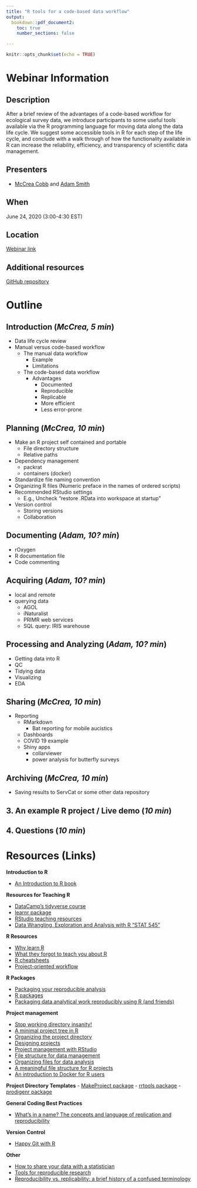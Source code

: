 ```yaml
---
title: "R tools for a code-based data workflow"
output: 
  bookdown::pdf_document2:
    toc: true
    number_sections: false

---
```


```r
knitr::opts_chunk$set(echo = TRUE)
```

# Webinar Information

## Description  
After a brief review of the advantages of a code-based workflow for ecological survey data, we introduce participants to some useful tools available via the R programming language for moving data along the data life cycle. We suggest some accessible tools in R for each step of the life cycle, and conclude with a walk through of how the functionality available in R can increase the reliability, efficiency, and transparency of scientific data management.

## Presenters    
- [McCrea Cobb](mailto:mccrea_cobb@fws.gov) and [Adam Smith](mailto:d_smith@fws.gov)

## When
June 24, 2020 (3:00-4:30 EST)

## Location  
[Webinar link]()

## Additional resources
[GitHub repository](https://github.com/USFWS/data-mgt-with-r)


# Outline

## Introduction (*McCrea, 5 min*)
  + Data life cycle review 
  + Manual versus code-based workflow
    + The manual data workflow
      + Example
      + Limitations
    + The code-based data workflow
      + Advantages
        + Documented
        + Reproducible
        + Replicable
        + More efficient
        + Less error-prone
        
## Planning (*McCrea, 10 min*)
  + Make an R project self contained and portable
    + File directory structure
    + Relative paths
  + Dependency management
    + packrat
    + containers (docker)
   + Standardize file naming convention
  + Organizing R files (Numeric preface in the names of ordered scripts)
  + Recommended RStudio settings
     + E.g., Uncheck "restore .RData into workspace at startup"
  + Version control
     + Storing versions
     + Collaboration
     
## Documenting (*Adam, 10? min*)
  + rOxygen 
  + R documentation file
  + Code commenting
  
## Acquiring (*Adam, 10? min*)
  + local and remote
  + querying data
    + AGOL
    + iNaturalist
    + PRIMR web services
    + SQL query: IRIS warehouse
    
## Processing and Analyzing (*Adam, 10? min*)
   + Getting data into R
  + QC
  + Tidying data
  + Visualizing
   + EDA
   
## Sharing (*McCrea, 10 min*)
  + Reporting
    + RMarkdown
       + Bat reporting for mobile aucistics
     + Dashboards
      + COVID 19 example
    + Shiny apps
       + collarviewer
       + power analysis for butterfly surveys
       
## Archiving (*McCrea, 10 min*)
   + Saving results to ServCat or some other data repository

## 3. An example R project / Live demo (*10 min*)

## 4. Questions (*10 min*)


# Resources (Links)

**Introduction to R**

- [An Introduction to R book](https://intro2r.com/)

**Resources for Teaching R**  

- [DataCamp's tidyverse course](https://learn.datacamp.com/courses/working-with-data-in-the-tidyverse)
- [learnr package](https://rstudio.github.io/learnr/)
- [RStudio teaching resources](https://education.rstudio.com/teach/materials/)
- [Data Wrangling, Exploration and Analysis with R "STAT 545"](https://stat545.com/)


**R Resources**

- [Why learn R](https://datacarpentry.org/R-ecology-lesson/00-before-we-start.html#r_code_is_great_for_reproducibility)
- [What they forgot to teach you about R](https://rstats.wtf/)
- [R cheatsheets](https://rstudio.com/resources/cheatsheets/)
- [Project-oriented workflow](https://www.tidyverse.org/blog/2017/12/workflow-vs-script/)


**R Packages**

- [Packaging your reproducible analysis](https://thomasleeper.com/2016/11/analysis-as-package/)
- [R packages](http://r-pkgs.had.co.nz/)
- [Packaging data analytical work reproducibly using R (and friends)](https://peerj.com/preprints/3192.pdf)


**Project management**

- [Stop working directory insanity!](https://gist.github.com/jennybc/362f52446fe1ebc4c49f)
- [A minimal project tree in R](https://talesofr.wordpress.com/2017/12/12/a-minimal-project-tree-in-r/)
- [Organizing the project directory](https://nicercode.github.io/blog/2013-05-17-organising-my-project/)
- [Designing projects](https://nicercode.github.io/blog/2013-04-05-projects/)
- [Project management with RStudio](https://swcarpentry.github.io/r-novice-gapminder/02-project-intro/)
- [File structure for data management](https://r-dir.com/blog/2013/11/folder-structure-for-data-analysis.html)
- [Organizing files for data analysis](https://github.com/AndersenLab/IBiS-Bootcamp/wiki/Organizing-files-for-data-analysis)
- [A meaningful file structure for R projects](https://www.r-bloggers.com/a-meaningful-file-structure-for-r-projects/)
- [An introduction to Docker for R users](https://colinfay.me/docker-r-reproducibility/)


**Project Directory Templates**
- [MakeProject package](https://cran.r-project.org/web/packages/makeProject/index.html)
- [rrtools package](https://github.com/benmarwick/rrtools)
- [prodigenr package](https://cran.r-project.org/web/packages/prodigenr/readme/README.html)


**General Coding Best Practices**

- [What's in a name? The concepts and language of replication and reproducibility](https://thomasleeper.com/2015/05/open-science-language/)


**Version Control**  

- [Happy Git with R](https://happygitwithr.com/)


**Other**

- [How to share your data with a statistician](https://github.com/jtleek/datasharing)
- [Tools for reproducible research](http://kbroman.org/Tools4RR/assets/lectures/06_org_eda_withnotes.pdf)
- [Reproducibility vs. replicability: a brief history of a confused terminology](https://www.ncbi.nlm.nih.gov/pmc/articles/PMC5778115/)
